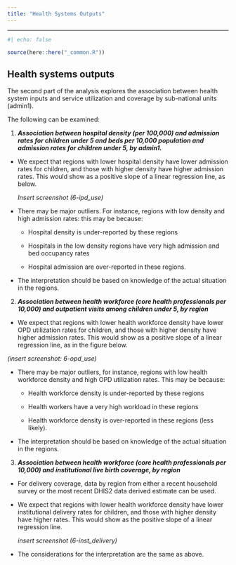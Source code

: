 ```yaml
---
title: "Health Systems Outputs"
---
```


------------------------------------------------------------------------

```r
#| echo: false

source(here::here("_common.R")) 
```

## Health systems outputs

The second part of the analysis explores the association between health system inputs and service utilization and coverage by sub-national units (admin1). 

The following can be examined:

1.  ***Association between hospital density (per 100,000) and admission rates for children under 5 and beds per 10,000 population and admission rates for children under 5, by admin1.*** 

-   We expect that regions with lower hospital density have lower admission rates for children, and those with higher density have higher admission rates. This would show as a positive slope of a linear regression line, as below. 

    *Insert screenshot (6-ipd_use)*

-   There may be major outliers. For instance, regions with low density and high admission rates: this may be because:

    -   Hospital density is under-reported by these regions

    -   Hospitals in the low density regions have very high admission and bed occupancy rates

    -   Hospital admission are over-reported in these regions.

-   The interpretation should be based on knowledge of the actual situation in the regions.

2.  ***Association between health workforce (core health professionals per 10,000) and outpatient visits among children under 5, by region***

-   We expect that regions with lower health workforce density have lower OPD utilization rates for children, and those with higher density have higher admission rates. This would show as a positive slope of a linear regression line, as in the figure below.

*(insert screenshot: 6-opd_use)*

-   There may be major outliers, for instance, regions with low health workforce density and high OPD utilization rates. This may be because:

    -   Health workforce density is under-reported by these regions

    -   Health workers have a very high workload in these regions

    -   Health workforce density is over-reported in these regions (less likely).

-   The interpretation should be based on knowledge of the actual situation in the regions.

3.  ***Association between health workforce (core health professionals per 10,000) and institutional live birth coverage, by region***

-   For delivery coverage, data by region from either a recent household survey or the most recent DHIS2 data derived estimate can be used.

-   We expect that regions with lower health workforce density have lower institutional delivery rates for children, and those with higher density have higher rates. This would show as the positive slope of a linear regression line.

    *insert screenshot (6-inst_delivery)*

-   The considerations for the interpretation are the same as above.
